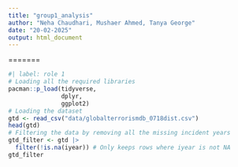 ```yaml
---
title: "group1_analysis"
author: "Neha Chaudhari, Mushaer Ahmed, Tanya George"
date: "20-02-2025"
output: html_document
---
```

=======
```r
#| label: role 1
# Loading all the required libraries
pacman::p_load(tidyverse,
               dplyr,
               ggplot2)
# Loading the dataset
gtd <- read_csv("data/globalterrorismdb_0718dist.csv")
head(gtd)
# Filtering the data by removing all the missing incident years
gtd_filter <- gtd |>
  filter(!is.na(iyear)) # Only keeps rows where iyear is not NA 
gtd_filter

```

